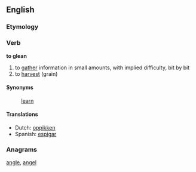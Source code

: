 ==English==
===Etymology===
===Verb===
'''to glean'''
#to [[gather]] information in small amounts, with implied difficulty, bit by bit
# to [[harvest]] (grain)
====Synonyms====
:[[learn]]
====Translations====
*Dutch: [[oppikken]]
*Spanish: [[espigar]]
===Anagrams===
[[angle]], [[angel]]